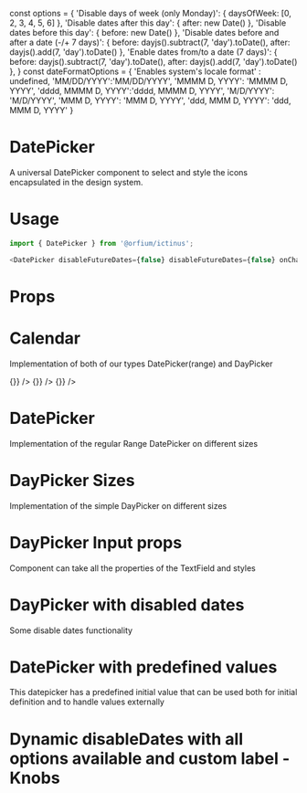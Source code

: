 const options = {
  'Disable days of week (only Monday)': { daysOfWeek: [0, 2, 3, 4, 5, 6] },
  'Disable dates after this day': { after: new Date() },
  'Disable dates before this day': { before: new Date() },
  'Disable dates before and after a date (-/+ 7 days)': { before: dayjs().subtract(7, 'day').toDate(), after: dayjs().add(7, 'day').toDate() },
  'Enable dates from/to a date (7 days)': { before: dayjs().subtract(7, 'day').toDate(), after: dayjs().add(7, 'day').toDate() },
}
const dateFormatOptions = {
  'Enables system\'s locale format' : undefined,
  'MM/DD/YYYY':'MM/DD/YYYY',
  'MMMM D, YYYY': 'MMMM D, YYYY',
  'dddd, MMMM D, YYYY':'dddd, MMMM D, YYYY',
  'M/D/YYYY':  'M/D/YYYY',
  'MMM D, YYYY': 'MMM D, YYYY',
  'ddd, MMM D, YYYY': 'ddd, MMM D, YYYY'
}

<Meta title="Design System/DatePicker" component={DatePicker} />

# DatePicker

A universal DatePicker component to select and style the icons encapsulated in the design system.

# Usage

```js
import { DatePicker } from '@orfium/ictinus';

<DatePicker disableFutureDates={false} disableFutureDates={false} onChange={console.log} />;
```

# Props

<Props of={DatePicker} />

# Calendar

Implementation of both of our types DatePicker(range) and DayPicker

<Preview>
  <Story name="Calendar" parameters={{ decorators: [withKnobs] }}>
    <Stack vertical>
      <OverlayComponent
        isRangePicker
        extraOptions={extraOptions}
        selectedDays={{
          from: dayjs().add(1, 'day'),
          to: dayjs().add(44, 'day'),
        }}
        onDaySelect={() => {}}
      />
      <OverlayComponent
        isRangePicker
        selectedDays={{
          from: dayjs().add(1, 'day'),
          to: dayjs().add(44, 'day'),
        }}
        onDaySelect={() => {}}
      />
      <OverlayComponent
        selectedDays={{
          from: dayjs().add(1, 'day'),
          to: dayjs().add(1, 'day'),
        }}
        onDaySelect={() => {}}
      />
    </Stack>
  </Story>
</Preview>

# DatePicker

Implementation of the regular Range DatePicker on different sizes

<Preview>
  <Story name="DatePicker Range" parameters={{ decorators: [withKnobs] }}>
    <Stack vertical>
      <DatePicker
        inputProps={{ size: 'md', styleType: 'outlined' }}
        isRangePicker
        disableDates={select('disableDates', options, options[0])}
        dateFormatOverride={select('dateFormat', dateFormatOptions, dateFormatOptions[1])}
      />
      <DatePicker
        inputProps={{ size: 'sm', styleType: 'outlined' }}
        isRangePicker
        disableDates={select('disableDates', options, options[0])}
        dateFormatOverride={select('dateFormat', dateFormatOptions, dateFormatOptions[1])}
      />
    </Stack>
  </Story>
</Preview>

# DayPicker Sizes

Implementation of the simple DayPicker on different sizes

<Preview>
  <Story name="DayPicker Sizes" parameters={{ decorators: [withKnobs] }}>
    <Stack>
      <DatePicker
        inputProps={{ size: 'md', styleType: 'outlined' }}
        disableDates={select('disableDates', options, options[0])}
      />
      <DatePicker
        inputProps={{ size: 'sm', styleType: 'outlined' }}
        disableDates={select('disableDates', options, options[0])}
      />
    </Stack>
  </Story>
</Preview>

# DayPicker Input props

Component can take all the properties of the TextField and styles

<Preview>
  <Story name="DayPicker Input props" parameters={{ decorators: [withKnobs] }}>
    <Stack>
      <Stack>
        <DatePicker
          disableDates={select('disableDates', options, options[0])}
        />
        <DatePicker
          inputProps={{ styleType: 'outlined' }}
          disableDates={select('disableDates', options, options[0])}
        />
        <DatePicker
          inputProps={{ styleType: 'elevated' }}
          disableDates={select('disableDates', options, options[0])}
        />
      </Stack>
      <Stack>
        <DatePicker
          inputProps={{ hintMsg: 'Wrong Date', status: 'error' }}
          disableDates={select('disableDates', options, options[0])}
        />
        <DatePicker
          inputProps={{ hintMsg: 'Dates are important', status: 'hint' }}
          disableDates={select('disableDates', options, options[0])}
        />
      </Stack>
    </Stack>
  </Story>
</Preview>

# DayPicker with disabled dates

Some disable dates functionality

<Preview>
  <Story name="DayPicker with disabled dates">
    <DatePicker
      disableDates={{ daysOfWeek: [0, 6] }}
    />
  </Story>
</Preview>

# DatePicker with predefined values

This datepicker has a predefined initial value that can be used both for initial definition and to handle values externally

<Preview>
  <Story name="DayPicker with predefined values">
    <DatePicker
      isRangePicker
      value={{
        to: dayjs()
          .add(11, 'day')
          .toDate(),
        from: dayjs()
          .add(1, 'day')
          .toDate(),
      }}
      disableDates={{ daysOfWeek: [1, 2, 3, 4, 5, 6] }}
    />
  </Story>
</Preview>

# Dynamic disableDates with all options available and custom label - Knobs
<Preview>
  <Story name="Dynamic disableDates with all options available - Knobs" parameters={{ decorators: [withKnobs] }}>
    <DatePicker disableDates={select('disableDates', options, options[0])} inputLabel={text('inputLabel', 'Custom Date')} isRangePicker={boolean('isRangePicker', false)} />
  </Story>
</Preview>
